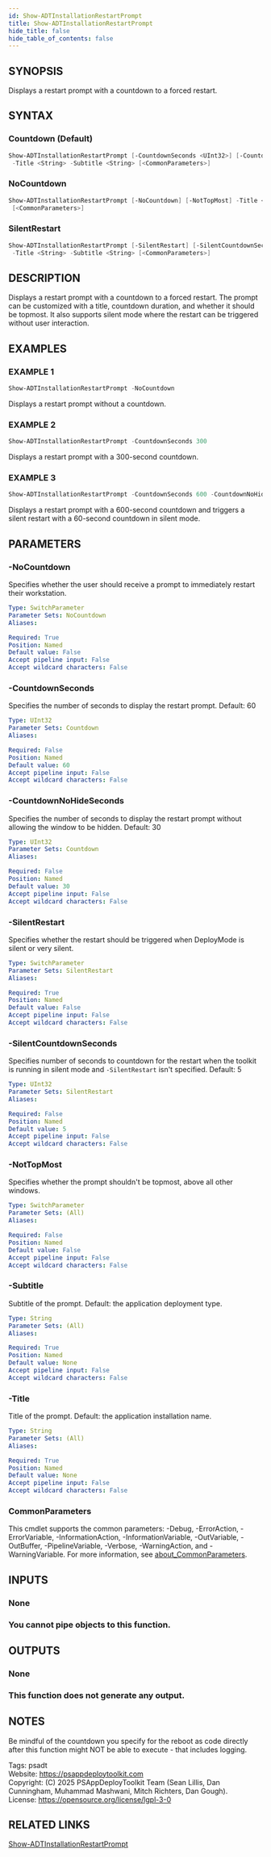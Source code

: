 ```yaml
---
id: Show-ADTInstallationRestartPrompt
title: Show-ADTInstallationRestartPrompt
hide_title: false
hide_table_of_contents: false
---
```


## SYNOPSIS

Displays a restart prompt with a countdown to a forced restart.

## SYNTAX

### Countdown (Default)

```powershell
Show-ADTInstallationRestartPrompt [-CountdownSeconds <UInt32>] [-CountdownNoHideSeconds <UInt32>] [-NotTopMost]
 -Title <String> -Subtitle <String> [<CommonParameters>]
```

### NoCountdown

```powershell
Show-ADTInstallationRestartPrompt [-NoCountdown] [-NotTopMost] -Title <String> -Subtitle <String>
 [<CommonParameters>]
```

### SilentRestart

```powershell
Show-ADTInstallationRestartPrompt [-SilentRestart] [-SilentCountdownSeconds <UInt32>] [-NotTopMost]
 -Title <String> -Subtitle <String> [<CommonParameters>]
```

## DESCRIPTION

Displays a restart prompt with a countdown to a forced restart.
The prompt can be customized with a title, countdown duration, and whether it should be topmost.
It also supports silent mode where the restart can be triggered without user interaction.

## EXAMPLES

### EXAMPLE 1

```powershell
Show-ADTInstallationRestartPrompt -NoCountdown
```

Displays a restart prompt without a countdown.

### EXAMPLE 2

```powershell
Show-ADTInstallationRestartPrompt -CountdownSeconds 300
```

Displays a restart prompt with a 300-second countdown.

### EXAMPLE 3

```powershell
Show-ADTInstallationRestartPrompt -CountdownSeconds 600 -CountdownNoHideSeconds 60
```

Displays a restart prompt with a 600-second countdown and triggers a silent restart with a 60-second countdown in silent mode.

## PARAMETERS

### -NoCountdown

Specifies whether the user should receive a prompt to immediately restart their workstation.

```yaml
Type: SwitchParameter
Parameter Sets: NoCountdown
Aliases:

Required: True
Position: Named
Default value: False
Accept pipeline input: False
Accept wildcard characters: False
```

### -CountdownSeconds

Specifies the number of seconds to display the restart prompt.
Default: 60

```yaml
Type: UInt32
Parameter Sets: Countdown
Aliases:

Required: False
Position: Named
Default value: 60
Accept pipeline input: False
Accept wildcard characters: False
```

### -CountdownNoHideSeconds

Specifies the number of seconds to display the restart prompt without allowing the window to be hidden.
Default: 30

```yaml
Type: UInt32
Parameter Sets: Countdown
Aliases:

Required: False
Position: Named
Default value: 30
Accept pipeline input: False
Accept wildcard characters: False
```

### -SilentRestart

Specifies whether the restart should be triggered when DeployMode is silent or very silent.

```yaml
Type: SwitchParameter
Parameter Sets: SilentRestart
Aliases:

Required: True
Position: Named
Default value: False
Accept pipeline input: False
Accept wildcard characters: False
```

### -SilentCountdownSeconds

Specifies number of seconds to countdown for the restart when the toolkit is running in silent mode and `-SilentRestart` isn't specified.
Default: 5

```yaml
Type: UInt32
Parameter Sets: SilentRestart
Aliases:

Required: False
Position: Named
Default value: 5
Accept pipeline input: False
Accept wildcard characters: False
```

### -NotTopMost

Specifies whether the prompt shouldn't be topmost, above all other windows.

```yaml
Type: SwitchParameter
Parameter Sets: (All)
Aliases:

Required: False
Position: Named
Default value: False
Accept pipeline input: False
Accept wildcard characters: False
```

### -Subtitle

Subtitle of the prompt.
Default: the application deployment type.

```yaml
Type: String
Parameter Sets: (All)
Aliases:

Required: True
Position: Named
Default value: None
Accept pipeline input: False
Accept wildcard characters: False
```

### -Title

Title of the prompt.
Default: the application installation name.

```yaml
Type: String
Parameter Sets: (All)
Aliases:

Required: True
Position: Named
Default value: None
Accept pipeline input: False
Accept wildcard characters: False
```

### CommonParameters

This cmdlet supports the common parameters: -Debug, -ErrorAction, -ErrorVariable, -InformationAction, -InformationVariable, -OutVariable, -OutBuffer, -PipelineVariable, -Verbose, -WarningAction, and -WarningVariable. For more information, see [about_CommonParameters](http://go.microsoft.com/fwlink/?LinkID=113216).

## INPUTS

### None

### You cannot pipe objects to this function.
## OUTPUTS

### None

### This function does not generate any output.
## NOTES
Be mindful of the countdown you specify for the reboot as code directly after this function might NOT be able to execute - that includes logging.

Tags: psadt<br />
Website: https://psappdeploytoolkit.com<br />
Copyright: (C) 2025 PSAppDeployToolkit Team (Sean Lillis, Dan Cunningham, Muhammad Mashwani, Mitch Richters, Dan Gough).<br />
License: https://opensource.org/license/lgpl-3-0

## RELATED LINKS

[Show-ADTInstallationRestartPrompt](./Show-ADTInstallationRestartPrompt.mdx)
